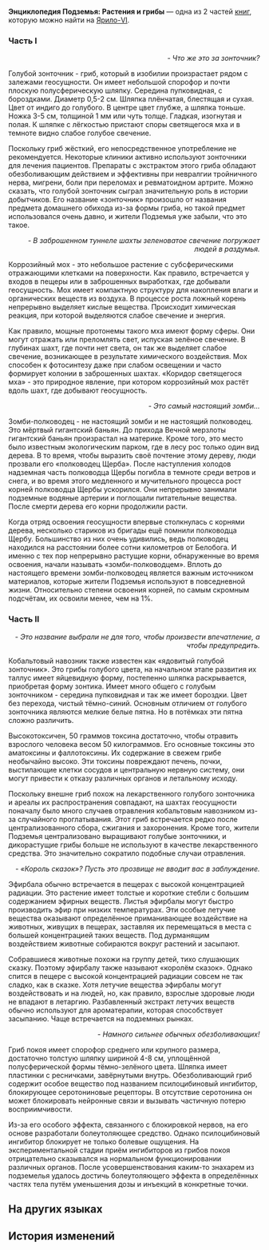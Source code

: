 {{Книга Инфобокс
|id           = 035
|Название     = Энциклопедия Подземья: Растения и грибы
|Изображение  = Item Jarilo-VI Readable 2.png
|Мир          = Ярило-VI
|Томов        = 2
|Автор        = <!--нужно добавить-->
|Описание     = Исследовательский отчёт по экологии растений Подземья, в котором упоминается, что большинство растений несъедобны и невкусны. В некоторых разделах имеются рекомендации по их приготовлению.
|Том1         = {{tx}}
|Источник1    = {{tx|Отсутствует источник}}
|Том2         = {{tx}}
|Источник2    = {{tx|Отсутствует источник}}
|Персонажи    = 
|Фракции      = 
}}
'''Энциклопедия Подземья: Растения и грибы''' — одна из 2 частей [[Книги|книг]], которую можно найти на [[Ярило-VI]].
<!--
==Получение==
<gallery>
Книга НАЗВАНИЕ.png|НАЗВАНИЕ
Локация НАЗВАНИЕ.png|Расположение на карте. Ближайший пространственный якорь «[[НАЗВАНИЕ]]»
</gallery>
-->
===Часть I===
{{Размер|+2|Голубой зонточник}}

<div align="right">''- Что же это за зонточник?''</div>

Голубой зонточник - гриб, который в изобилии произрастает рядом с залежами геосущности. Он имеет небольшой спорофор и почти плоскую полусферическую шляпку. Середина пупковидная, с бороздками. Диаметр 0,5-2 см. Шляпка плёнчатая, блестящая и сухая. Цвет от индиго до голубого. В центре цвет глубже, а шляпка тоньше. Ножка 3-5 см, толщиной 1 мм или чуть толще. Гладкая, изогнутая и полая. К шляпке с лёгкостью пристают споры светящегося мха и в темноте видно слабое голубое свечение.

Поскольку гриб жёсткий, его непосредственное употребление не рекомендуется. Некоторые клиники активно используют зонточники для лечения пациентов. Препараты с экстрактом этого гриба обладают обезболивающим действием и эффективны при невралгии тройничного нерва, мигрени, боли при переломах и ревматоидном артрите. Можно сказать, что голубой зонточник сыграл значительную роль в истории добытчиков. Его название «зонточник» произошло от названия предмета домашнего обихода из-за формы гриба, но такой предмет использовался очень давно, и жители Подземья уже забыли, что это такое.


{{Размер|+2|Коррозийный мох}}

<div align="right">''- В заброшенном туннеле шахты зеленоватое свечение погружает людей в раздумья.''</div>

Коррозийный мох - это небольшое растение с субсферическими отражающими клетками на поверхности. Как правило, встречается у входов в пещеры или в заброшенных выработках, где добывали геосущность. Мох имеет компактную структуру для накопления влаги и органических веществ из воздуха. В процессе роста ложный корень непрерывно выделяет кислые вещества. Происходит химическая реакция, при которой выделяются слабое свечение и энергия.

Как правило, мощные протонемы такого мха имеют форму сферы. Они могут отражать или преломлять свет, испуская зелёное свечение. В глубинах шахт, где почти нет света, он так же выделяет слабое свечение, возникающее в результате химического воздействия. Мох способен к фотосинтезу даже при слабом освещении и часто формирует колонии в заброшенных шахтах. «Коридор светящегося мха» - это природное явление, при котором коррозийный мох растёт вдоль шахт, где добывают геосущность.


{{Размер|+2|Зомби-полководец}}

<div align="right">''- Это самый настоящий зомби...''</div>

Зомби-полководец - не настоящий зомби и не настоящий полководец. Это мёртвый гигантский баньян. До прихода Вечной мерзлоты гигантский баньян произрастал на материке. Кроме того, это место было известным экологическим парком, где в лесу рос только один вид дерева. В то время, чтобы выразить своё почтение этому дереву, люди прозвали его «полководец Щерба». После наступления холодов надземная часть полководца Щербы погибла в темноте среди ветров и снега, и во время этого медленного и мучительного процесса рост корней полководца Щербы ускорился. Они непрерывно занимали подземные водяные артерии и поглощали питательные вещества. После смерти дерева его корни продолжили расти.

Когда отряд освоения геосущности впервые столкнулась с корнями дерева, несколько стариков из бригады ещё помнили полководца Щербу. Большинство из них очень удивились, ведь полководец находился на расстоянии более сотни километров от Белобога. И именно с тех пор непрерывно растущие корни, обнаруженные во время освоения, начали называть «зомби-полководцем». Вплоть до настоящего времени зомби-полководец является важным источником материалов, которые жители Подземья используют в повседневной жизни. Относительно степени освоения корней, по самым скромным подсчётам, их освоили менее, чем на 1%.

===Часть II===
{{Размер|+2|Кобальтовый навозник}}

<div align="right">''- Это название выбрали не для того, чтобы произвести впечатление, а чтобы предупредить.''</div>

Кобальтовый навозник также известен как «ядовитый голубой зонточник». Это грибы голубого цвета, на начальном этапе развития их таллус имеет яйцевидную форму, постепенно шляпка раскрывается, приобретая форму зонтика. Имеет много общего с голубым зонточником - середина пупковидная и так же имеет бороздки. Цвет без перехода, чистый тёмно-синий. Основным отличием от голубого зонточника являются мелкие белые пятна. Но в потёмках эти пятна сложно различить.

Высокотоксичен, 50 граммов токсина достаточно, чтобы отравить взрослого человека весом 50 килограммов. Его основные токсины это аматоксины и фаллотоксины. Их содержание в свежем грибе необычайно высоко. Эти токсины повреждают печень, почки, выстилающие клетки сосудов и центральную нервную систему, они могут привести к отказу различных органов и летальному исходу.

Поскольку внешне гриб похож на лекарственного голубого зонточника и ареалы их распространения совпадают, на шахтах геосущности поначалу было много случаев отравления кобальтовым навозником из-за случайного проглатывания. Этот гриб встречается редко после централизованного сбора, сжигания и захоронения. Кроме того, жители Подземья централизовано выращивают голубые зонточники, и дикорастущие грибы больше не используют в качестве лекарственного средства. Это значительно сократило подобные случаи отравления.

{{Размер|+2|Эфирбала}}

<div align="right">''- «Король сказок»? Пусть это прозвище не вводит вас в заблуждение.''</div>

Эфирбала обычно встречается в пещерах с высокой концентрацией радиации. Это растение имеет толстые и короткие стебли с большим содержанием эфирных веществ. Листья эфирбалы могут быстро производить эфир при низких температурах. Эти особые летучие вещества оказывают определённое приманивающее воздействие на животных, живущих в пещерах, заставляя их перемещаться в места с большей концентрацией таких веществ. Под дурманящим воздействием животные собираются вокруг растений и засыпают.

Собравшиеся животные похожи на группу детей, тихо слушающих сказку. Поэтому эфирбалу также называют «королём сказок». Однако спится в пещере с высокой концентрацией радиации совсем не так сладко, как в сказке. Хотя летучие вещества эфирбалы могут воздействовать и на людей, но, как правило, взрослые здоровые люди не впадают в летаргию. Разбавленный экстракт летучих веществ обычно используют для ароматерапии, которая способствует засыпанию. Чаще встречается на подземных рынках.

{{Размер|+2|Гриб покоя}}

<div align="right">''- Намного сильнее обычных обезболивающих!''</div>

Гриб покоя имеет спорофор среднего или крупного размера, достаточно толстую шляпку шириной 4-8 см, уплощённой полусферической формы тёмно-зелёного цвета. Шляпка имеет пластинки с ресничками, завёрнутыми внутрь. Обезболивающий гриб содержит особое вещество под названием псилоцибиновый ингибитор, блокирующее серотониновые рецепторы. В отсутствие серотонина он может блокировать нейронные связи и вызывать частичную потерю восприимчивости.

Из-за его особого эффекта, связанного с блокировкой нервов, на его основе разработали болеутоляющее средство. Однако псилоцибиновый ингибитор блокирует не только болевые ощущения. На экспериментальной стадии приём ингибиторов из грибов покоя отрицательно сказывался на нормальном функционировании различных органов. После усовершенствования каким-то знахарем из подземелья удалось достичь болеутоляющего эффекта в определённых частях тела путём уменьшения дозы и инъекций в конкретные точки.

==На других языках==
{{На других языках
|en   = ''Underground Encyclopedia: Plants and Fungi''
|zhs  = 《地底百科：植物和菌类》
|zht  = 《地底百科：植物和菌類》
|ja   = 『地下百科・植物と菌類』
|ko   = ≪지하 백과사전: 식물과 균류≫
|es   = Enciclopedia del Bajomundo: plantas y hongos
|fr   = ''Encyclopédie souterraine&nbsp;: plantes et champignons''
|ru   = Энциклопедия Подземья: Растения и грибы
|th   = "สารานุกรมเมืองด้านล่าง: พืชและเห็ด"
|vi   = "Bách Khoa Dưới Lòng Đất: Thực Vật Và Nấm"
|de   = „Enzyklopädie der Unterwelt: Pflanzen und Pilze“
|id   = "Ensiklopedia Bawah Tanah: Tumbuhan dan Jamur"
|pt   = "Enciclopédia Subterrânea: Plantas e Fungos"
}}

==История изменений==
{{История изменений|2.7}}